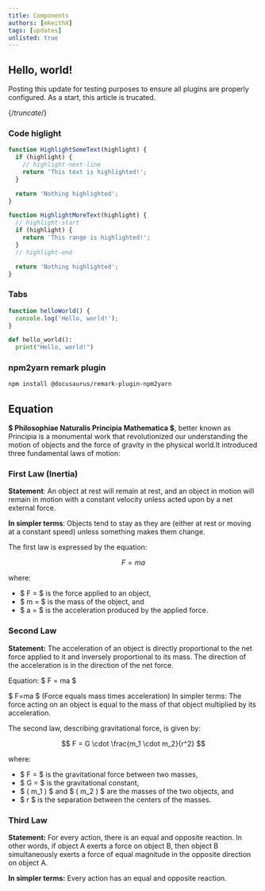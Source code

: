 ```yaml
---
title: Components
authors: [mkeithX]
tags: [updates]
unlisted: true
---
```




## Hello, world!

Posting this update for testing purposes to ensure all plugins are properly configured. As a start, this article is trucated.

{/*truncate*/}

### Code higlight

```js
function HighlightSomeText(highlight) {
  if (highlight) {
    // highlight-next-line
    return 'This text is highlighted!';
  }

  return 'Nothing highlighted';
}

function HighlightMoreText(highlight) {
  // highlight-start
  if (highlight) {
    return 'This range is highlighted!';
  }
  // highlight-end

  return 'Nothing highlighted';
}
```

### Tabs


<Tabs>
<TabItem value="js" label="JavaScript">

```js
function helloWorld() {
  console.log('Hello, world!');
}
```

</TabItem>
<TabItem value="py" label="Python">

```py
def hello_world():
  print("Hello, world!")
```

</TabItem>

</Tabs>

### npm2yarn remark plugin

```bash npm2yarn
npm install @docusaurus/remark-plugin-npm2yarn
```


## Equation


__$ Philosophiae Naturalis Principia Mathematica $__, better known as Principia is a monumental work that revolutionized our understanding the motion of objects and the force of gravity in the physical world.It introduced three fundamental laws of motion:

### First Law (Inertia)
**Statement**: An object at rest will remain at rest, and an object in motion will remain in motion with a constant velocity unless acted upon by a net external force.

**In simpler terms**: Objects tend to stay as they are (either at rest or moving at a constant speed) unless something makes them change.

The first law is expressed by the equation:

$$
F = ma
$$

where:
- $ F = $ is the force applied to an object,
- $ m = $ is the mass of the object, and
- $ a = $ is the acceleration produced by the applied force.

### Second Law

**Statement:** The acceleration of an object is directly proportional to the net force applied to it and inversely proportional to its mass. The direction of the acceleration is in the direction of the net force.

Equation: $ F = ma $

$ F=ma $ (Force equals mass times acceleration)
In simpler terms: The force acting on an object is equal to the mass of that object multiplied by its acceleration.

The second law, describing gravitational force, is given by:

$$
 F = G \cdot \frac{m_1 \cdot m_2}{r^2}
$$

where:
- $ F = $ is the gravitational force between two masses,
- $ G = $ is the gravitational constant,
- $ ( m_1 ) $ and $ ( m_2 ) $ are the masses of the two objects, and
- $ r $ is the separation between the centers of the masses.

### Third Law

**Statement:** For every action, there is an equal and opposite reaction. In other words, if object A exerts a force on object B, then object B simultaneously exerts a force of equal magnitude in the opposite direction on object A.

**In simpler terms:** Every action has an equal and opposite reaction.
